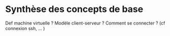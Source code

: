 # Synthèse des concepts de base

Def machine virtuelle ?
Modèle client-serveur ?
Comment se connecter ? (cf connexion ssh, … )
